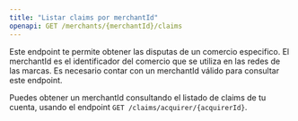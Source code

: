 ```yaml
---
title: "Listar claims por merchantId"
openapi: GET /merchants/{merchantId}/claims
---
```


Este endpoint te permite obtener las disputas de un comercio especifico. El merchantId es el identificador del comercio que se utiliza en las redes de las marcas.
Es necesario contar con un merchantId válido para consultar este endpoint.

Puedes obtener un merchantId consultando el listado de claims de tu cuenta, usando el endpoint `GET /claims/acquirer/{acquirerId}`.
